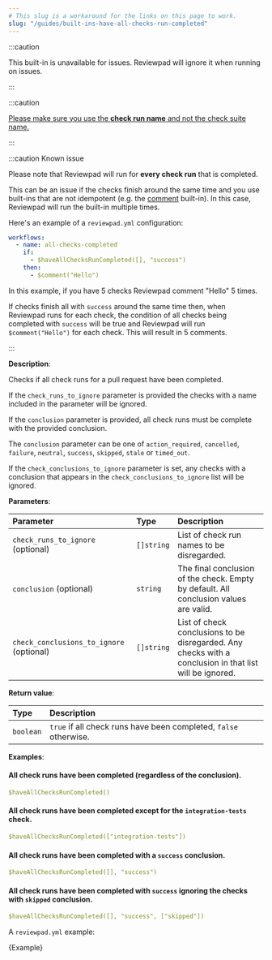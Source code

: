 ```yaml
---
# This slug is a workaround for the links on this page to work.
slug: "/guides/built-ins-have-all-checks-run-completed"
---
```



:::caution

This built-in is unavailable for issues. Reviewpad will ignore it when running on issues.

:::

:::caution

[Please make sure you use the **check run name** and not the check suite name.](../troubleshooting#use-check-run-name)

:::

:::caution Known issue

Please note that Reviewpad will run for **every check run** that is completed.

This can be an issue if the checks finish around the same time and you use built-ins that are not idempotent (e.g. the [comment](./built-ins#comment) built-in).
In this case, Reviewpad will run the built-in multiple times.

Here's an example of a `reviewpad.yml` configuration:

```yml
workflows:
  - name: all-checks-completed
    if:
      - $haveAllChecksRunCompleted([], "success")
    then:
      - $comment("Hello")
```

In this example, if you have 5 checks Reviewpad comment "Hello" 5 times.

If checks finish all with `success` around the same time then,
when Reviewpad runs for each check, the condition of all checks being completed with `success` will be true
and Reviewpad will run `$comment("Hello")` for each check. This will result in 5 comments.

:::

**Description**:

Checks if all check runs for a pull request have been completed.

If the `check_runs_to_ignore` parameter is provided the checks with a name included in the parameter will be ignored.

If the `conclusion` parameter is provided, all check runs must be complete with the provided conclusion.

The `conclusion` parameter can be one of `action_required`, `cancelled`, `failure`, `neutral`, `success`, `skipped`, `stale` or `timed_out`.

If the `check_conclusions_to_ignore` parameter is set, any checks with a conclusion that appears in the `check_conclusions_to_ignore` list will be ignored.

**Parameters**:

| Parameter                                | Type       | Description                                                                                             |
| :----------------------------------------| :--------- | :-------------------------------------------------------------------------------------------------------|
| `check_runs_to_ignore` (optional)        | `[]string` | List of check run names to be disregarded.                                                              |
| `conclusion` (optional)                  | `string`   | The final conclusion of the check. Empty by default. All conclusion values are valid.                   |
| `check_conclusions_to_ignore` (optional) | `[]string` | List of check conclusions to be disregarded. Any checks with a conclusion in that list will be ignored. |

**Return value**:

| Type       | Description                                                      |
| :--------- | :----------------------------------------------------------------|
| `boolean`  | `true` if all check runs have been completed, `false` otherwise. |

**Examples**:

#### All check runs have been completed (regardless of the conclusion).
```yml
$haveAllChecksRunCompleted()
```

#### All check runs have been completed except for the `integration-tests` check.
```yml
$haveAllChecksRunCompleted(["integration-tests"])
```

#### All check runs have been completed with a `success` conclusion.
```yml
$haveAllChecksRunCompleted([], "success")
```


#### All check runs have been completed with `success` ignoring the checks with `skipped` conclusion.
```yml
$haveAllChecksRunCompleted([], "success", ["skipped"])
```

A `reviewpad.yml` example:

<CodeBlock language="yml" title="reviewpad.yml">{Example}</CodeBlock>
